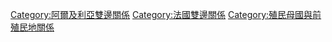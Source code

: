 [[Category:阿爾及利亞雙邊關係|Category:阿爾及利亞雙邊關係]]
[[Category:法國雙邊關係|Category:法國雙邊關係]]
[[Category:殖民母國與前殖民地關係|Category:殖民母國與前殖民地關係]]
